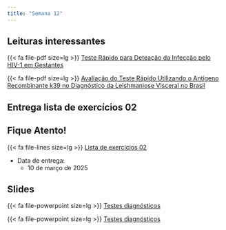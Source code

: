```yaml
---
title: "Semana 12"
---
```


## Leituras interessantes

{{< fa file-pdf size=lg >}} [Teste Rápido para Deteação da Infecção pelo HIV-1 em Gestantes](/artigos/Teste Rapido para Deteccao da Infeccao pelo HIV-1 em Gestantes.pdf)

{{< fa file-pdf size=lg >}} [Avaliação do Teste Rápido Utilizando o Antígeno Recombinante k39 no Diagnóstico da Leishmaniose Visceral no Brasil](/artigos/Avaliação do Teste Rápido Utilizando o Antígeno Recombinante.pdf)


## Entrega lista de exercícios 02

::: callout-important

## Fique Atento!

{{< fa file-lines size=lg >}} [Lista de exercícios 02](/exercicios/lista02.html "Lista de exercícios 02"){aria-label="Lista de exercícios 02"} 

-   Data de entrega:
    -   10 de março de 2025
:::



## Slides

{{< fa file-powerpoint size=lg >}} [Testes diagnósticos](/aulas/Testes%20diagnósticos/testesDiagnosticos.html#/valor-de-predição-de-um-teste "Testes diagnósticos"){aria-label="Testes diagnósticos"}

{{< fa file-powerpoint size=lg >}} [Testes diagnósticos](/aulas/Testes%20diagnósticos/testesDiagnosticos.html#/combinação-em-paralelo "Testes diagnósticos"){aria-label="Testes diagnósticos"}